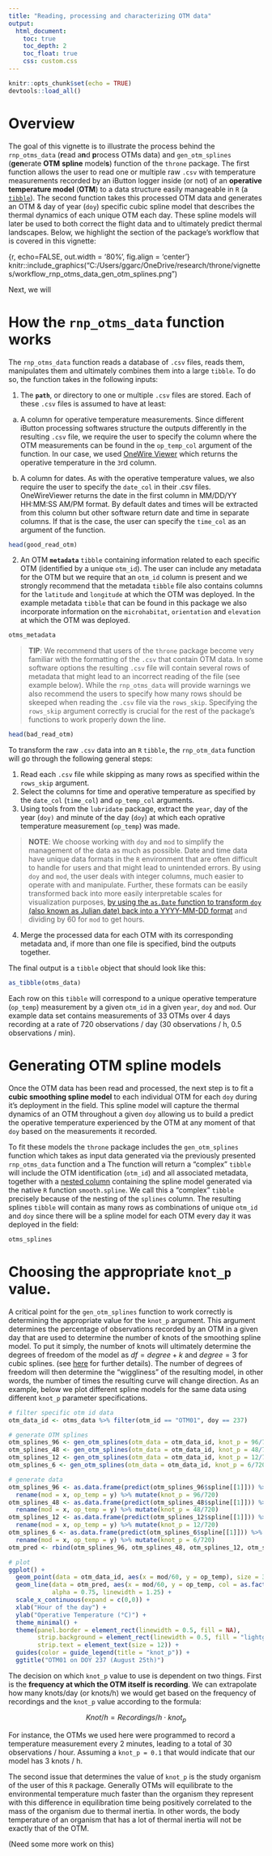 ```yaml
---
title: "Reading, processing and characterizing OTM data"
output:
  html_document:
    toc: true
    toc_depth: 2
    toc_float: true
    css: custom.css
---
```


```r
knitr::opts_chunk$set(echo = TRUE)
devtools::load_all()
```

# Overview

The goal of this vignette is to illustrate the process behind the `rnp_otms_data` (**r**ead a**n**d **p**rocess OTMs data) and `gen_otm_splines` (**gen**erate **OTM** **spline** model**s**) function of the `throne` package. The first function allows the user to read one or multiple raw `.csv` with temperature measurements recorded by an iButton logger inside (or not) of an **operative temperature model** (**OTM**) to a data structure easily manageable in `R` (a [`tibble`](https://tibble.tidyverse.org/)). The second function takes this processed OTM data and generates an OTM & day of year (`doy`) specific cubic spline model that describes the thermal dynamics of each unique OTM each day. These spline models will later be used to both correct the flight data and to ultimately predict thermal landscapes. Below, we highlight the section of the package's workflow that is covered in this vignette:

{r, echo=FALSE, out.width = '80%', fig.align = 'center'}
knitr::include_graphics("C:/Users/ggarc/OneDrive/research/throne/vignettes/workflow_rnp_otms_data_gen_otm_splines.png")


Next, we will

# How the `rnp_otms_data` function works

The `rnp_otms_data` function reads a database of `.csv` files, reads them, manipulates them and ultimately combines them into a large `tibble`. To do so, the function takes in the following inputs:

1.  The **`path`**, or directory to one or multiple `.csv` files are stored. Each of these `.csv` files is assumed to have at least:

a)  A column for operative temperature measurements. Since different iButton processing softwares structure the outputs differently in the resulting `.csv` file, we require the user to specify the column where the OTM measurements can be found in the `op_temp_col` argument of the function. In our case, we used [OneWire Viewer](https://www.analog.com/en/resources/evaluation-hardware-and-software/1-wire-sdks/viewer.html) which returns the operative temperature in the `3`rd column.

b)  A column for dates. As with the operative temperature values, we also require the user to specify the `date_col` in their .csv files. OneWireViewer returns the date in the first column in MM/DD/YY HH:MM:SS AM/PM format. By default dates and times will be extracted from this column but other software return date and time in separate columns. If that is the case, the user can specify the `time_col` as an argument of the function.

```r
head(good_read_otm)
```

2.  An OTM **`metadata`** `tibble` containing information related to each specific OTM (identified by a unique `otm_id`). The user can include any metadata for the OTM but we require that an `otm_id` column is present and we strongly recommend that the metadata `tibble` file also contains columns for the `latitude` and `longitude` at which the OTM was deployed. In the example metadata `tibble` that can be found in this package we also incorporate information on the `microhabitat`, `orientation` and `elevation` at which the OTM was deployed.

```r
otms_metadata
```

> **TIP**: We recommend that users of the `throne` package become very familiar with the formatting of the `.csv` that contain OTM data. In some software options the resulting `.csv` file will contain several rows of metadata that might lead to an incorrect reading of the file (see example below). While the `rnp_otms_data` will provide warnings we also recommend the users to specify how many rows should be skeeped when reading the `.csv` file via the `rows_skip`. Specifying the `rows_skip` argument correctly is crucial for the rest of the package's functions to work properly down the line.

```r
head(bad_read_otm)
```

To transform the raw `.csv` data into an `R` `tibble`, the `rnp_otm_data` function will go through the following general steps:

1.  Read each `.csv` file while skipping as many rows as specified within the `rows_skip` argument.
2.  Select the columns for time and operative temperature as specified by the `date_col` (`time_col`) and `op_temp_col` arguments.
3.  Using tools from the `lubridate` package, extract the `year`, day of the year (`doy)` and minute of the day (`doy`) at which each oprative temperature measurement (`op_temp`) was made.

> **NOTE**: We choose working with `doy` and `mod` to simplify the management of the data as much as possible. Date and time data have unique data formats in the `R` environment that are often difficult to handle for users and that might lead to unintended errors. By using `doy` and `mod`, the user deals with integer columns, much easier to operate with and manipulate. Further, these formats can be easily transformed back into more easily interpretable scales for visualization purposes, [by using the `as.Date` function to transform `doy` (also known as Julian date) back into a YYYY-MM-DD format](https://stackoverflow.com/questions/24200014/convert-day-of-year-to-date) and dividing by 60 for `mod` to get hours.

4.  Merge the processed data for each OTM with its corresponding metadata and, if more than one file is specified, bind the outputs together.

The final output is a `tibble` object that should look like this:

```r
as_tibble(otms_data)
```

Each row on this `tibble` will correspond to a unique operative temperature (`op_temp`) measurement by a given `otm_id` in a given `year`, `doy` and `mod`. Our example data set contains measurements of 33 OTMs over 4 days recording at a rate of 720 observations / day (30 observations / h, 0.5 observations / min).

# Generating OTM spline models

Once the OTM data has been read and processed, the next step is to fit a **cubic smoothing spline model** to each individual OTM for each `doy` during it's deployment in the field. This spline model will capture the thermal dynamics of an OTM throughout a given `doy` allowing us to build a predict the operative temperature experienced by the OTM at any moment of that `doy` based on the measurements it recorded. 

To fit these models the `throne` package includes the `gen_otm_splines` function which takes as input data generated via the previously presented `rnp_otms_data` function and a  The function will return a "complex" `tibble` will include the OTM identification (`otm_id`) and all associated metadata, together with a [nested column](https://tidyr.tidyverse.org/articles/nest.html) containing the spline model generated via the native `R` function `smooth.spline`. We call this a "complex" `tibble` precisely because of the nesting of the `splines` column. The resulting splines `tibble` will contain as many rows as combinations of unique `otm_id` and `doy` since there will be a spline model for each OTM every day it was deployed in the field:

```r
otms_splines
```

# Choosing the appropriate `knot_p` value. 

A critical point for the `gen_otm_splines` function to work correctly is determining the appropriate value for the `knot_p` argument. This argument determines the percentage of observations recorded by an OTM in a given day that are used to determine the number of knots of the smoothing spline model. To put it simply, the number of knots will ultimately determine the degrees of freedom of the model as $df = degree + k$ and $degree = 3$ for cubic splines. (see [here](https://stats.stackexchange.com/questions/517375/splines-relationship-of-knots-degree-and-degrees-of-freedom#:~:text=In%20essence%2C%20splines%20are%20piecewise,degree%203%20and%20so%20on.) for further details). The number of degrees of freedom will then determine the "wiggliness" of the resulting model, in other words, the number of times the resulting curve will change direction. As an example, below we plot different spline models for the same data using different `knot_p` parameter specifications.

```r
# filter specific otm id data
otm_data_id <- otms_data %>% filter(otm_id == "OTM01", doy == 237)

# generate OTM splines
otm_splines_96 <- gen_otm_splines(otm_data = otm_data_id, knot_p = 96/720)
otm_splines_48 <- gen_otm_splines(otm_data = otm_data_id, knot_p = 48/720)
otm_splines_12 <- gen_otm_splines(otm_data = otm_data_id, knot_p = 12/720)
otm_splines_6 <- gen_otm_splines(otm_data = otm_data_id, knot_p = 6/720)

# generate data
otm_splines_96 <- as.data.frame(predict(otm_splines_96$spline[[1]])) %>%
  rename(mod = x, op_temp = y) %>% mutate(knot_p = 96/720)
otm_splines_48 <- as.data.frame(predict(otm_splines_48$spline[[1]])) %>%
  rename(mod = x, op_temp = y) %>% mutate(knot_p = 48/720)
otm_splines_12 <- as.data.frame(predict(otm_splines_12$spline[[1]])) %>%
  rename(mod = x, op_temp = y) %>% mutate(knot_p = 12/720)
otm_splines_6 <- as.data.frame(predict(otm_splines_6$spline[[1]])) %>%
  rename(mod = x, op_temp = y) %>% mutate(knot_p = 6/720)
otm_pred <- rbind(otm_splines_96, otm_splines_48, otm_splines_12, otm_splines_6)

# plot
ggplot() +
  geom_point(data = otm_data_id, aes(x = mod/60, y = op_temp), size = 3, alpha = 0.1) +
  geom_line(data = otm_pred, aes(x = mod/60, y = op_temp, col = as.factor(round(knot_p, digits = 3))),
            alpha = 0.75, linewidth = 1.25) +
  scale_x_continuous(expand = c(0,0)) +
  xlab("Hour of the day") +
  ylab("Operative Temperature (°C)") +
  theme_minimal() +
  theme(panel.border = element_rect(linewidth = 0.5, fill = NA),
        strip.background = element_rect(linewidth = 0.5, fill = "lightgray"),
        strip.text = element_text(size = 12)) +
  guides(color = guide_legend(title = "knot_p")) +
  ggtitle("OTM01 on DOY 237 (August 25th)")
```

The decision on which `knot_p` value to use is dependent on two things. First is the **frequency at which the OTM itself is recording**. We can extrapolate how many knots/day (or knots/h) we would get based on the frequency of recordings and the `knot_p` value according to the formula:

$$ Knot/h = Recordings/h \cdot knot_p$$

For instance, the OTMs we used here were programmed to record a temperature measurement every 2 minutes, leading to a total of 30 observations / hour. Assuming a `knot_p = 0.1` that would indicate that our model has 3 knots / h.

The second issue that determines the value of `knot_p` is the study organism of the user of this `R` package. Generally OTMs will equilibrate to the environmental temperature much faster than the organism they represent with this difference in equilibration time being positively correlated to the mass of the organism due to thermal inertia. In other words, the body temperature of an organism that has a lot of thermal inertia will not be exactly that of the OTM.

(Need some more work on this)














